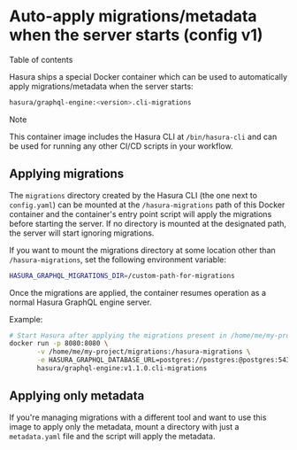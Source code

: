 
Auto-apply migrations/metadata when the server starts (config v1)
=================================================================

Table of contents

Hasura ships a special Docker container which can be used to
automatically apply migrations/metadata when the server starts:

```bash
hasura/graphql-engine:<version>.cli-migrations
```

Note

This container image includes the Hasura CLI at `/bin/hasura-cli` and
can be used for running any other CI/CD scripts in your workflow.

Applying migrations
-------------------

The `migrations` directory created by the Hasura CLI (the one next to
`config.yaml`) can be mounted at the `/hasura-migrations` path of this
Docker container and the container\'s entry point script will apply the
migrations before starting the server. If no directory is mounted at the
designated path, the server will start ignoring migrations.

If you want to mount the migrations directory at some location other
than `/hasura-migrations`, set the following environment variable:

```bash
HASURA_GRAPHQL_MIGRATIONS_DIR=/custom-path-for-migrations
```

Once the migrations are applied, the container resumes operation as a
normal Hasura GraphQL engine server.

Example:

```bash
# Start Hasura after applying the migrations present in /home/me/my-project/migrations
docker run -p 8080:8080 \
       -v /home/me/my-project/migrations:/hasura-migrations \
       -e HASURA_GRAPHQL_DATABASE_URL=postgres://postgres:@postgres:5432/postgres \
       hasura/graphql-engine:v1.1.0.cli-migrations
```

Applying only metadata
----------------------

If you\'re managing migrations with a different tool and want to use
this image to apply only the metadata, mount a directory with just a
`metadata.yaml` file and the script will apply the metadata.
